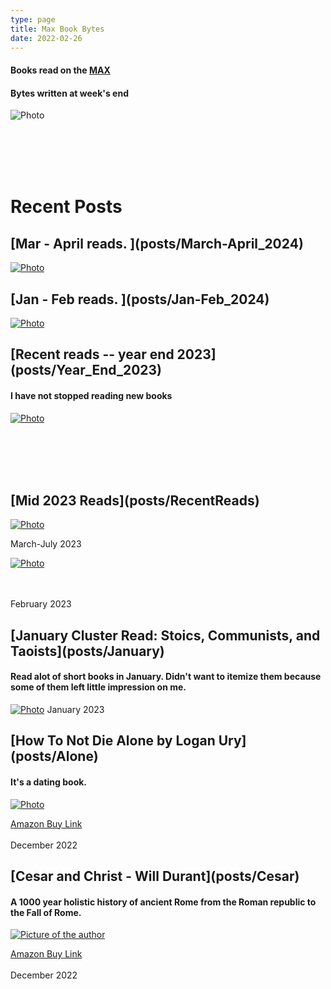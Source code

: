```yaml
---
type: page
title: Max Book Bytes
date: 2022-02-26
---
```


<h4>Books read on the <a href="https://trimet.org/max" target="_blank">MAX</a></h4>
<h4>Bytes written at week's end</h4>

<Image
src="/images/maxtrain.jpg"
alt="Photo"
width={700}
height={700}
priority
className="next-image"
/>

<br></br>
<br></br>
<h1> Recent Posts </h1>

<h2>[Mar - April reads. ](posts/March-April_2024)</h2>

[<Image
src="/images/sunset.png"
alt="Photo"
width={594}
height={792}
priority
className="next-image"
/>](posts/March-April_2024)


<h2>[Jan - Feb reads. ](posts/Jan-Feb_2024)</h2>

[<Image
src="/images/country.jpg"
alt="Photo"
width={721}
height={481}
priority
className="next-image"
/>](posts/Jan-Feb_2024)


<h2>[Recent reads -- year end 2023](posts/Year_End_2023)</h2>
<h4> I have not stopped reading new books</h4>

[<Image
src="/images/wood.jpg"
alt="Photo"
width={721}
height={481}
priority
className="next-image"
/>](posts/Year_End_2023)

<br></br>
<br></br>
<h2>[Mid 2023 Reads](posts/RecentReads)</h2>

[<Image
src="/images/Flowers.jpg"
alt="Photo"
width={721}
height={481}
priority
className="next-image"
/>](posts/RecentReads)

<span>March-July 2023</span> 

[<Image
src="/images/Snowy.jpg"
alt="Photo"
width={700}
height={700}
priority
className="next-image"
/>](posts/StoryOfPhilosophy)


<br></br>
<span>February 2023</span> 

<h2>[January Cluster Read: Stoics, Communists, and Taoists](posts/January)</h2>
<h4> Read alot of short books in January. Didn't want to itemize them because some of them left little impression on me. </h4>

[<Image
src="/images/SnowyBranch.jpg"
alt="Photo"
width={700}
height={700}
priority
className="next-image"
/>](posts/January)
<span>January 2023</span> 


<h2>[How To Not Die Alone by Logan Ury](posts/Alone)</h2>
<h4> It's a dating book.</h4>

[<Image
src="/images/flower.jpg"
alt="Photo"
width={700}
height={300}
/>](posts/Alone)

<a href="https://www.amazon.com/How-Not-Die-Alone-Surprising/dp/B08CNKXQ2N/ref=sr_1_1?crid=34A1PH5G8F2IG&keywords=how+to+not+die+alone&qid=1673225321&sprefix=how+to+not+ie+alo%2Caps%2C252&sr=8-1" target="_blank">Amazon Buy Link</a>
<br></br>
<span>December 2022</span> 

<h2>[Cesar and Christ - Will Durant](posts/Cesar)</h2>
<h4>A 1000 year holistic history of ancient Rome from the Roman republic to the Fall of Rome.</h4>

[<Image
srcset="/images/10.jpg"
alt="Picture of the author"
objectFit="contain"
/>](posts/Cesar)

<a href="https://www.amazon.com/Caesar-Christ-Civilization-Christianity-D/dp/1567310141/ref=sr_1_1?crid=2PAI3DLJ7WUKH&keywords=Cesar+and+Christ&qid=1671253856&sprefix=cesar+and+chris%2Caps%2C259&sr=8-1" target="_blank">Amazon Buy Link</a>
<br></br>
<span>December 2022</span>




